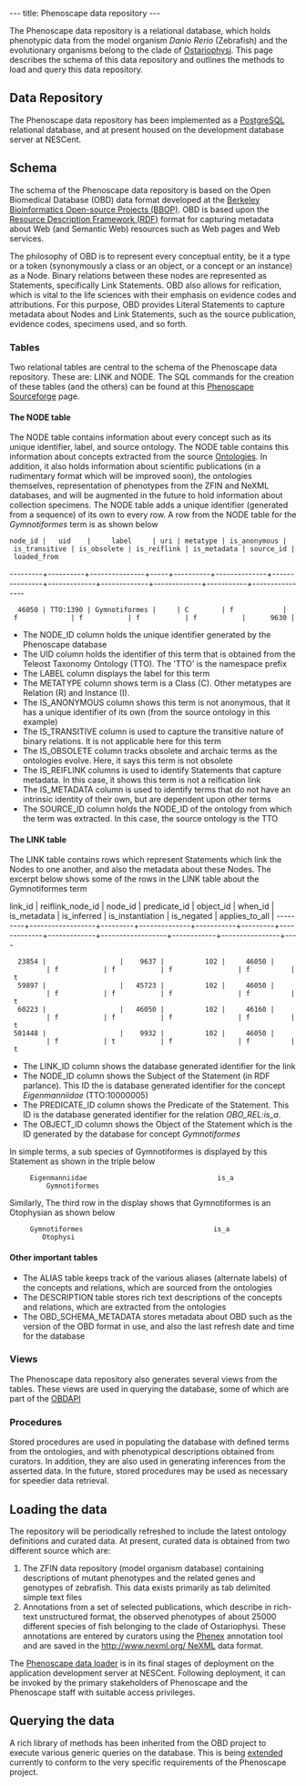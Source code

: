 ---
title: Phenoscape data repository
---

The Phenoscape data repository is a relational database, which holds phenotypic data from the model organism ''Danio Rerio'' (Zebrafish) and the evolutionary organisms belong to the clade of [http://tolweb.org/Ostariophysi/15077 Ostariophysi]. This page describes the schema of this data repository and outlines the methods to load and query this data repository.

== Data Repository ==

The Phenoscape data repository has been implemented as a [http://www.postgresql.org/ PostgreSQL] relational database, and at present housed on the development database server at NESCent.

== Schema ==

The schema of the Phenoscape data repository is based on the Open Biomedical Database (OBD) data format developed at the [http://www.berkeleybop.org/ Berkeley Bioinformatics Open-source Projects (BBOP)]. OBD is based upon the [http://www.w3.org/RDF Resource Description Framework (RDF)] format for capturing metadata about Web (and Semantic Web) resources such as Web pages and Web services.

The philosophy of OBD is to represent every conceptual entity, be it a type or a token (synonymously a class or an object, or a concept or an instance) as a Node. Binary relations between these nodes are represented as Statements, specifically Link Statements. OBD also allows for reification, which is vital to the life sciences with their emphasis on evidence codes and attributions. For this purpose, OBD provides Literal Statements to capture metadata about Nodes and Link Statements, such as the source publication, evidence codes, specimens used, and so forth.

=== Tables ===

Two relational tables are central to the schema of the Phenoscape data repository. These are: LINK and NODE. The SQL commands for the creation of these tables (and the others) can be found at this [http://phenoscape.svn.sourceforge.net/viewvc/phenoscape/trunk/src/Database/sql/obd/obd-core-schema.sql?view=markup Phenoscape Sourceforge] page.

==== The NODE table ====

The NODE table contains information about every concept such as its unique identifier, label, and source ontology. The NODE table contains this information about concepts extracted from the source [[Ontologies]]. In addition, it also holds information about scientific publications (in a rudimentary format which will be improved soon), the ontologies themselves, representation of phenotypes from the ZFIN and NeXML databases, and will be augmented in the future to hold information about collection specimens. The NODE table adds a unique identifier (generated from a sequence) of its own to every row. A row from the NODE table for the ''Gymnotiformes'' term is as shown below

<javascript>

 node_id |   uid    |     label     | uri | metatype | is_anonymous | is_transitive | is_obsolete | is_reiflink | is_metadata | source_id | loaded_from
---------+----------+---------------+-----+----------+--------------+---------------+-------------+-------------+-------------+-----------+----------------
   46050 | TTO:1390 | Gymnotiformes |     | C        | f            | f             | f           | f           | f           |      9630 |

</javascript>

* The NODE_ID column holds the unique identifier generated by the Phenoscape database
* The UID column holds the identifier of this term that is obtained from the Teleost Taxonomy Ontology (TTO). The 'TTO' is the namespace prefix
* The LABEL column displays the label for this term
* The METATYPE column shows term is a Class (C). Other metatypes are Relation (R) and Instance (I).
* The IS_ANONYMOUS column shows this term is not anonymous, that it has a unique identifier of its own (from the source ontology in this example)
* The IS_TRANSITIVE column is used to capture the transitive nature of binary relations. It is not applicable here for this term
* The IS_OBSOLETE column tracks obsolete and archaic terms as the ontologies evolve. Here, it says this term is not obsolete
* The IS_REIFLINK columns is used to identify Statements that capture metadata. In this case, it shows this term is not a reification link
* The IS_METADATA column is used to identify terms that do not have an intrinsic identity of their own, but are dependent upon other terms
* The SOURCE_ID column holds the NODE_ID of the ontology from which the term was extracted. In this case, the source ontology is the TTO

==== The LINK table ====

The LINK table contains rows which represent Statements which link the Nodes to one another, and also the metadata about these Nodes. The excerpt below shows some of the rows in the LINK table about the Gymnotiformes term

<javascript>

link_id | reiflink_node_id | node_id | predicate_id | object_id | when_id | is_metadata | is_inferred | is_instantiation | is_negated | applies_to_all |
---------+------------------+---------+--------------+-----------+---------+-------------+-------------+------------------+------------+----------------+----
   23854 |                  |    9637 |          102 |     46050 |         | f           | f           | f                | f          | t
   59897 |                  |   45723 |          102 |     46050 |         | f           | f           | f                | f          | t
   60223 |                  |   46050 |          102 |     46160 |         | f           | f           | f                | f          | t
  501448 |                  |    9932 |          102 |     46050 |         | f           | t           | f                | f          | t

</javascript>

* The LINK_ID column shows the database generated identifier for the link
* The NODE_ID column shows the Subject of the Statement (in RDF parlance). This ID the is database generated identifier for the concept ''Eigenmanniidae'' (TTO:10000005)
* The PREDICATE_ID column shows the Predicate of the Statement. This ID is the database generated identifier for the relation ''OBO_REL:is_a''.
* The OBJECT_ID column shows the Object of the Statement which is the ID generated by the database for concept ''Gymnotiformes''

In simple terms, a sub species of Gymnotiformes is displayed by this Statement as shown in the triple below

<javascript>
      Eigenmanniidae                                is_a                        Gymnotiformes
</javascript>

Similarly, The third row in the display shows that Gymnotiformes is an Otophysian as shown below

<javascript>
      Gymnotiformes                                is_a                        Otophysi
</javascript>

==== Other important tables ====

* The ALIAS table keeps track of the various aliases (alternate labels) of the concepts and relations, which are sourced from the ontologies
* The DESCRIPTION table stores rich text descriptions of the concepts and relations, which are extracted from the ontologies
* The OBD_SCHEMA_METADATA stores metadata about OBD such as the version of the OBD format in use, and also the last refresh date and time for the database

=== Views ===

The Phenoscape data repository also generates several views from the tables. These views are used in querying the database, some of which are part of the [[OBD API Documentation | OBDAPI]]

=== Procedures ===

Stored procedures are used in populating the database with defined terms from the ontologies, and with phenotypical descriptions obtained from curators. In addition, they are also used in generating inferences from the asserted data. In the future, stored procedures may be used as necessary for speedier data retrieval.

== Loading the data ==

The repository will be periodically refreshed to include the latest ontology definitions and curated data. At present, curated data is obtained from two different source which are: 
# The ZFIN data repository (model organism database) containing descriptions of mutant phenotypes and the related genes and genotypes of zebrafish. This data exists primarily as tab delimited simple text files
# Annotations from a set of selected publications, which describe in rich-text unstructured format, the observed phenotypes of about 25000 different species of fish belonging to the clade of Ostariophysi. These annotations are entered by curators using the [[Phenex]] annotation tool and are saved in the [[http://www.nexml.org/ NeXML]] data format. 

The [[Phenoscape data loader]] is in its final stages of deployment on the application development server at NESCent. Following deployment, it can be invoked by the primary stakeholders of Phenoscape and the Phenoscape staff with suitable access privileges. 

== Querying the data ==

A rich library of methods has been inherited from the OBD project to execute various generic queries on the database. This is being [[Queries|extended]] currently to conform to the very specific requirements of the Phenoscape project.